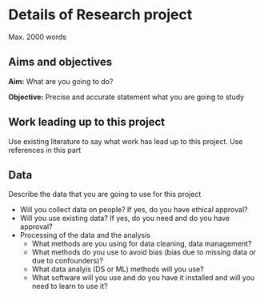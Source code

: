 # Details of Research project

Max. 2000 words

## Aims and objectives

**Aim:** What are you going to do?

**Objective:** Precise and accurate statement what you are going to study

## Work leading up to this project

Use existing literature to say what work has lead up to this project. Use references in this part

## Data

Describe the data that you are going to use for this project

- Will you collect data on people? If yes, do you have ethical approval?
- Will you use existing data? If yes, do you need and do you have approval?
- Processing of the data and the analysis
  - What methods are you using for data cleaning, data management?
  - What methods do you use to avoid bias (bias due to missing data or due to confounders)?
  - What data analyis (DS or ML) methods will you use?
  - What software will you use and do you have it installed and will you need to learn to use it?

